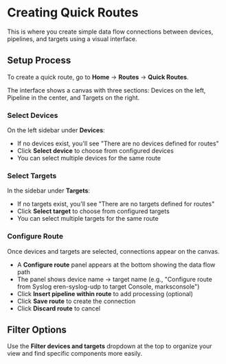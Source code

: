 # Creating Quick Routes

This is where you create simple data flow connections between devices, pipelines, and targets using a visual interface.

## Setup Process

To create a quick route, go to **Home** → **Routes** → **Quick Routes**.

The interface shows a canvas with three sections: Devices on the left, Pipeline in the center, and Targets on the right.

### Select Devices

On the left sidebar under **Devices**:

- If no devices exist, you'll see "There are no devices defined for routes"
- Click **Select device** to choose from configured devices
- You can select multiple devices for the same route

### Select Targets

In the sidebar under **Targets**:

- If no targets exist, you'll see "There are no targets defined for routes"
- Click **Select target** to choose from configured targets
- You can select multiple targets for the same route

### Configure Route

Once devices and targets are selected, connections appear on the canvas.

- A **Configure route** panel appears at the bottom showing the data flow path
- The panel shows device name → target name (e.g., "Configure route from Syslog eren-syslog-udp to target Console, marksconsole")
- Click **Insert pipeline within route** to add processing (optional)
- Click **Save route** to create the connection
- Click **Discard route** to cancel

## Filter Options

Use the **Filter devices and targets** dropdown at the top to organize your view and find specific components more easily.
